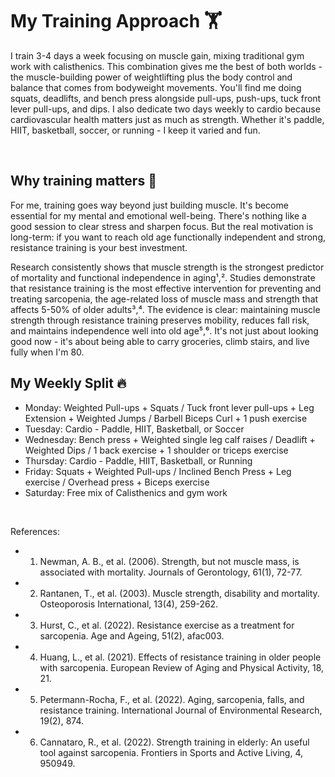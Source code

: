 # My Training Approach 🏋️

I train 3-4 days a week focusing on muscle gain, mixing traditional gym work with calisthenics. This combination gives me the best of both worlds - the muscle-building power of weightlifting plus the body control and balance that comes from bodyweight movements. You'll find me doing squats, deadlifts, and bench press alongside pull-ups, push-ups, tuck front lever pull-ups, and dips.
I also dedicate two days weekly to cardio because cardiovascular health matters just as much as strength. Whether it's paddle, HIIT, basketball, soccer, or running - I keep it varied and fun.

<br />

## Why training matters 💪

For me, training goes way beyond just building muscle. It's become essential for my mental and emotional well-being. There's nothing like a good session to clear stress and sharpen focus. But the real motivation is long-term: if you want to reach old age functionally independent and strong, resistance training is your best investment.

Research consistently shows that muscle strength is the strongest predictor of mortality and functional independence in aging¹,². Studies demonstrate that resistance training is the most effective intervention for preventing and treating sarcopenia, the age-related loss of muscle mass and strength that affects 5-50% of older adults³,⁴.
The evidence is clear: maintaining muscle strength through resistance training preserves mobility, reduces fall risk, and maintains independence well into old age⁵,⁶. It's not just about looking good now - it's about being able to carry groceries, climb stairs, and live fully when I'm 80.
<br />

## My Weekly Split 🔥

- Monday: Weighted Pull-ups + Squats / Tuck front lever pull-ups + Leg Extension + Weighted Jumps / Barbell Biceps Curl + 1 push exercise
- Tuesday: Cardio - Paddle, HIIT, Basketball, or Soccer
- Wednesday: Bench press + Weighted single leg calf raises / Deadlift + Weighted Dips / 1 back exercise + 1 shoulder or triceps exercise
- Thursday: Cardio - Paddle, HIIT, Basketball, or Running
- Friday: Squats + Weighted Pull-ups / Inclined Bench Press + Leg exercise / Overhead press + Biceps exercise
- Saturday: Free mix of Calisthenics and gym work
<br />

References:

- 1. Newman, A. B., et al. (2006). Strength, but not muscle mass, is associated with mortality. Journals of Gerontology, 61(1), 72-77.
- 2. Rantanen, T., et al. (2003). Muscle strength, disability and mortality. Osteoporosis International, 13(4), 259-262.
- 3. Hurst, C., et al. (2022). Resistance exercise as a treatment for sarcopenia. Age and Ageing, 51(2), afac003.
- 4. Huang, L., et al. (2021). Effects of resistance training in older people with sarcopenia. European Review of Aging and Physical Activity, 18, 21.
- 5. Petermann-Rocha, F., et al. (2022). Aging, sarcopenia, falls, and resistance training. International Journal of Environmental Research, 19(2), 874.
- 6. Cannataro, R., et al. (2022). Strength training in elderly: An useful tool against sarcopenia. Frontiers in Sports and Active Living, 4, 950949.

